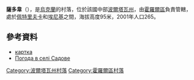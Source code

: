 {{coord|49|41|48|N|33|14|17|E|scale:100000_region:UA|display=title}}

'''薩多韋'''（{{lang-uk|Садове}}），是[[烏克蘭|烏克蘭]]的村落，位於該國中部[[波爾塔瓦州|波爾塔瓦州]]，由[[霍羅爾區|霍羅爾區]]負責管轄，處於[[佩特里夫卡_(霍羅爾區)|佩特里夫卡]]和[[埃尼基|埃尼基]]之間，海拔高度95米，2001年人口265。

==參考資料==
* [http://gska2.rada.gov.ua/pls/z7502/A005?rdat1=25.04.2009&rf7571=26749 картка]{{dead link|date=2018年4月 |bot=InternetArchiveBot |fix-attempted=yes }}
* [http://weather.in.ua/ua/poltavskaja/23167 Погода в селі Садове] {{Wayback|url=http://weather.in.ua/ua/poltavskaja/23167 |date=20111220070717 }}

{{DEFAULTSORT:Садове}}
[[Category:波爾塔瓦州村落|Category:波爾塔瓦州村落]]
[[Category:霍羅爾區村落|Category:霍羅爾區村落]]


{{Poltava-geo-stub}}
